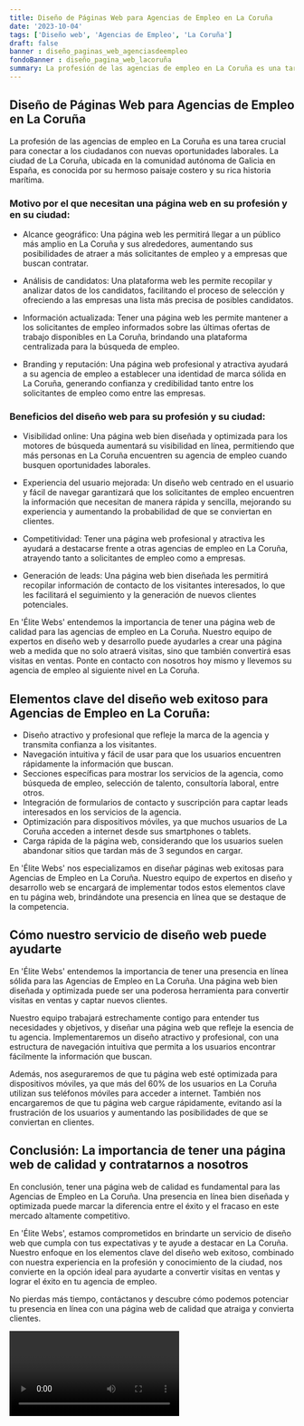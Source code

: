 ```yaml
---
title: Diseño de Páginas Web para Agencias de Empleo en La Coruña
date: '2023-10-04'
tags: ['Diseño web', 'Agencias de Empleo', 'La Coruña']
draft: false
banner : diseño_paginas_web_agenciasdeempleo
fondoBanner : diseño_pagina_web_lacoruña
summary: La profesión de las agencias de empleo en La Coruña es una tarea crucial para conectar a los ciudadanos con nuevas oportunidades laborales. La ciudad de La Coruña, ubicada en la comunidad autónoma de Galicia en España, es conocida por su hermoso paisaje costero y su rica historia marítima.
---
```


## Diseño de Páginas Web para Agencias de Empleo en La Coruña

La profesión de las agencias de empleo en La Coruña es una tarea crucial para conectar a los ciudadanos con nuevas oportunidades laborales. La ciudad de La Coruña, ubicada en la comunidad autónoma de Galicia en España, es conocida por su hermoso paisaje costero y su rica historia marítima.

### Motivo por el que necesitan una página web en su profesión y en su ciudad:

- Alcance geográfico: Una página web les permitirá llegar a un público más amplio en La Coruña y sus alrededores, aumentando sus posibilidades de atraer a más solicitantes de empleo y a empresas que buscan contratar.

- Análisis de candidatos: Una plataforma web les permite recopilar y analizar datos de los candidatos, facilitando el proceso de selección y ofreciendo a las empresas una lista más precisa de posibles candidatos.

- Información actualizada: Tener una página web les permite mantener a los solicitantes de empleo informados sobre las últimas ofertas de trabajo disponibles en La Coruña, brindando una plataforma centralizada para la búsqueda de empleo.

- Branding y reputación: Una página web profesional y atractiva ayudará a su agencia de empleo a establecer una identidad de marca sólida en La Coruña, generando confianza y credibilidad tanto entre los solicitantes de empleo como entre las empresas.

### Beneficios del diseño web para su profesión y su ciudad:

- Visibilidad online: Una página web bien diseñada y optimizada para los motores de búsqueda aumentará su visibilidad en línea, permitiendo que más personas en La Coruña encuentren su agencia de empleo cuando busquen oportunidades laborales.

- Experiencia del usuario mejorada: Un diseño web centrado en el usuario y fácil de navegar garantizará que los solicitantes de empleo encuentren la información que necesitan de manera rápida y sencilla, mejorando su experiencia y aumentando la probabilidad de que se conviertan en clientes.

- Competitividad: Tener una página web profesional y atractiva les ayudará a destacarse frente a otras agencias de empleo en La Coruña, atrayendo tanto a solicitantes de empleo como a empresas.

- Generación de leads: Una página web bien diseñada les permitirá recopilar información de contacto de los visitantes interesados, lo que les facilitará el seguimiento y la generación de nuevos clientes potenciales.

En 'Élite Webs' entendemos la importancia de tener una página web de calidad para las agencias de empleo en La Coruña. Nuestro equipo de expertos en diseño web y desarrollo puede ayudarles a crear una página web a medida que no solo atraerá visitas, sino que también convertirá esas visitas en ventas. Ponte en contacto con nosotros hoy mismo y llevemos su agencia de empleo al siguiente nivel en La Coruña.

<GifSeo />

<Cta />

## Elementos clave del diseño web exitoso para Agencias de Empleo en La Coruña:

- Diseño atractivo y profesional que refleje la marca de la agencia y transmita confianza a los visitantes.
- Navegación intuitiva y fácil de usar para que los usuarios encuentren rápidamente la información que buscan.
- Secciones específicas para mostrar los servicios de la agencia, como búsqueda de empleo, selección de talento, consultoría laboral, entre otros.
- Integración de formularios de contacto y suscripción para captar leads interesados en los servicios de la agencia.
- Optimización para dispositivos móviles, ya que muchos usuarios de La Coruña acceden a internet desde sus smartphones o tablets.
- Carga rápida de la página web, considerando que los usuarios suelen abandonar sitios que tardan más de 3 segundos en cargar.

En 'Élite Webs' nos especializamos en diseñar páginas web exitosas para Agencias de Empleo en La Coruña. Nuestro equipo de expertos en diseño y desarrollo web se encargará de implementar todos estos elementos clave en tu página web, brindándote una presencia en línea que se destaque de la competencia.

## Cómo nuestro servicio de diseño web puede ayudarte

En 'Élite Webs' entendemos la importancia de tener una presencia en línea sólida para las Agencias de Empleo en La Coruña. Una página web bien diseñada y optimizada puede ser una poderosa herramienta para convertir visitas en ventas y captar nuevos clientes.

Nuestro equipo trabajará estrechamente contigo para entender tus necesidades y objetivos, y diseñar una página web que refleje la esencia de tu agencia. Implementaremos un diseño atractivo y profesional, con una estructura de navegación intuitiva que permita a los usuarios encontrar fácilmente la información que buscan.

Además, nos aseguraremos de que tu página web esté optimizada para dispositivos móviles, ya que más del 60% de los usuarios en La Coruña utilizan sus teléfonos móviles para acceder a internet. También nos encargaremos de que tu página web cargue rápidamente, evitando así la frustración de los usuarios y aumentando las posibilidades de que se conviertan en clientes.

## Conclusión: La importancia de tener una página web de calidad y contratarnos a nosotros

En conclusión, tener una página web de calidad es fundamental para las Agencias de Empleo en La Coruña. Una presencia en línea bien diseñada y optimizada puede marcar la diferencia entre el éxito y el fracaso en este mercado altamente competitivo.

En 'Élite Webs', estamos comprometidos en brindarte un servicio de diseño web que cumpla con tus expectativas y te ayude a destacar en La Coruña. Nuestro enfoque en los elementos clave del diseño web exitoso, combinado con nuestra experiencia en la profesión y conocimiento de la ciudad, nos convierte en la opción ideal para ayudarte a convertir visitas en ventas y lograr el éxito en tu agencia de empleo.

No pierdas más tiempo, contáctanos y descubre cómo podemos potenciar tu presencia en línea con una página web de calidad que atraiga y convierta clientes.

<Video />

<CtaBot job='Agencias de Empleo' city='La Coruña'/>

<Gmaps query='La Coruña+españa+maps' />